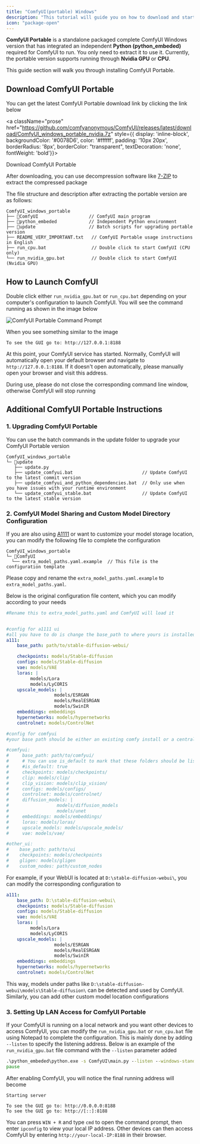 ```yaml
---
title: "ComfyUI(portable) Windows"
description: "This tutorial will guide you on how to download and start using ComfyUI Portable and run the corresponding programs"
icon: "package-open"
---
```



<NvidiaBlackwell/>

**ComfyUI Portable** is a standalone packaged complete ComfyUI Windows version that has integrated an independent **Python (python_embeded)** required for ComfyUI to run. You only need to extract it to use it. Currently, the portable version supports running through **Nvidia GPU** or **CPU**.

This guide section will walk you through installing ComfyUI Portable.

## Download ComfyUI Portable

You can get the latest ComfyUI Portable download link by clicking the link below

<a className="prose" href="https://github.com/comfyanonymous/ComfyUI/releases/latest/download/ComfyUI_windows_portable_nvidia.7z" style={{ display: 'inline-block', backgroundColor: '#0078D6', color: '#ffffff', padding: '10px 20px', borderRadius: '8px', borderColor: "transparent", textDecoration: 'none', fontWeight: 'bold'}}>
  <p className="prose" style={{ margin: 0, fontSize: "0.8rem" }}>Download ComfyUI Portable</p>
</a>

After downloading, you can use decompression software like [7-ZIP](https://7-zip.org/) to extract the compressed package

The file structure and description after extracting the portable version are as follows:

```
ComfyUI_windows_portable
├── 📂ComfyUI                   // ComfyUI main program
├── 📂python_embeded            // Independent Python environment
├── 📂update                    // Batch scripts for upgrading portable version
├── README_VERY_IMPORTANT.txt   // ComfyUI Portable usage instructions in English
├── run_cpu.bat                 // Double click to start ComfyUI (CPU only)
└── run_nvidia_gpu.bat          // Double click to start ComfyUI (Nvidia GPU)
```

## How to Launch ComfyUI

Double click either `run_nvidia_gpu.bat` or `run_cpu.bat` depending on your computer's configuration to launch ComfyUI. 
You will see the command running as shown in the image below

![ComfyUI Portable Command Prompt](/images/comfyui-portable-cmd.png)

When you see something similar to the image
```
To see the GUI go to: http://127.0.0.1:8188
```
At this point, your ComfyUI service has started. Normally, ComfyUI will automatically open your default browser and navigate to `http://127.0.0.1:8188`. If it doesn't open automatically, please manually open your browser and visit this address.

<Warning>During use, please do not close the corresponding command line window, otherwise ComfyUI will stop running</Warning>

<FirstGeneration/>

## Additional ComfyUI Portable Instructions

### 1. Upgrading ComfyUI Portable

You can use the batch commands in the update folder to upgrade your ComfyUI Portable version

```
ComfyUI_windows_portable
└─ 📂update
   ├── update.py
   ├── update_comfyui.bat                          // Update ComfyUI to the latest commit version
   ├── update_comfyui_and_python_dependencies.bat  // Only use when you have issues with your runtime environment
   └── update_comfyui_stable.bat                   // Update ComfyUI to the latest stable version
```
### 2. ComfyUI Model Sharing and Custom Model Directory Configuration

If you are also using [A1111](https://github.com/AUTOMATIC1111/stable-diffusion-webui) or want to customize your model storage location, you can modify the following file to complete the configuration
```
ComfyUI_windows_portable
└─ 📂ComfyUI
  └── extra_model_paths.yaml.example  // This file is the configuration template
```
  
Please copy and rename the `extra_model_paths.yaml.example` to `extra_model_paths.yaml`.

Below is the original configuration file content, which you can modify according to your needs

```yaml
#Rename this to extra_model_paths.yaml and ComfyUI will load it


#config for a1111 ui
#all you have to do is change the base_path to where yours is installed
a111:
    base_path: path/to/stable-diffusion-webui/

    checkpoints: models/Stable-diffusion
    configs: models/Stable-diffusion
    vae: models/VAE
    loras: |
         models/Lora
         models/LyCORIS
    upscale_models: |
                  models/ESRGAN
                  models/RealESRGAN
                  models/SwinIR
    embeddings: embeddings
    hypernetworks: models/hypernetworks
    controlnet: models/ControlNet

#config for comfyui
#your base path should be either an existing comfy install or a central folder where you store all of your models, loras, etc.

#comfyui:
#     base_path: path/to/comfyui/
#     # You can use is_default to mark that these folders should be listed first, and used as the default dirs for eg downloads
#     #is_default: true
#     checkpoints: models/checkpoints/
#     clip: models/clip/
#     clip_vision: models/clip_vision/
#     configs: models/configs/
#     controlnet: models/controlnet/
#     diffusion_models: |
#                  models/diffusion_models
#                  models/unet
#     embeddings: models/embeddings/
#     loras: models/loras/
#     upscale_models: models/upscale_models/
#     vae: models/vae/

#other_ui:
#    base_path: path/to/ui
#    checkpoints: models/checkpoints
#    gligen: models/gligen
#    custom_nodes: path/custom_nodes

```

For example, if your WebUI is located at `D:\stable-diffusion-webui\`, you can modify the corresponding configuration to
```yaml
a111:
    base_path: D:\stable-diffusion-webui\
    checkpoints: models/Stable-diffusion
    configs: models/Stable-diffusion
    vae: models/VAE
    loras: |
         models/Lora
         models/LyCORIS
    upscale_models: |
                  models/ESRGAN
                  models/RealESRGAN
                  models/SwinIR
    embeddings: embeddings
    hypernetworks: models/hypernetworks
    controlnet: models/ControlNet
```
This way, models under paths like `D:\stable-diffusion-webui\models\Stable-diffusion\` can be detected and used by ComfyUI. Similarly, you can add other custom model location configurations

### 3. Setting Up LAN Access for ComfyUI Portable

If your ComfyUI is running on a local network and you want other devices to access ComfyUI, you can modify the `run_nvidia_gpu.bat` or `run_cpu.bat` file using Notepad to complete the configuration. This is mainly done by adding `--listen` to specify the listening address.
Below is an example of the `run_nvidia_gpu.bat` file command with the `--listen` parameter added

```bat
.\python_embeded\python.exe -s ComfyUI\main.py --listen --windows-standalone-build
pause
```

After enabling ComfyUI, you will notice the final running address will become
```
Starting server

To see the GUI go to: http://0.0.0.0:8188
To see the GUI go to: http://[::]:8188
```

You can press `WIN + R` and type `cmd` to open the command prompt, then enter `ipconfig` to view your local IP address. Other devices can then access ComfyUI by entering `http://your-local-IP:8188` in their browser.

